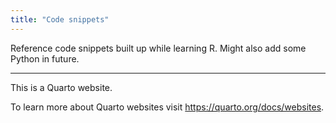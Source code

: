 ```yaml
---
title: "Code snippets"
---
```


Reference code snippets built up while learning R. Might also add some Python in future.

----
This is a Quarto website.

To learn more about Quarto websites visit <https://quarto.org/docs/websites>.
